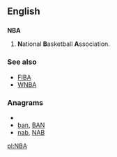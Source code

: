 ==English==
{{wikipedia|National Basketball Association}}

==={{initialism}}===
'''NBA'''

# {{US|Canada|sport}} '''N'''ational '''B'''asketball '''A'''ssociation.

===See also===
*[[FIBA]]
*[[WNBA]]

===Anagrams===
* {{alphagram|[[ABN#English|ABN]]}} 
* [[ban#English|ban]], [[BAN#English|BAN]]
* [[nab#English|nab]], [[NAB#English|NAB]]


[[pl:NBA]]